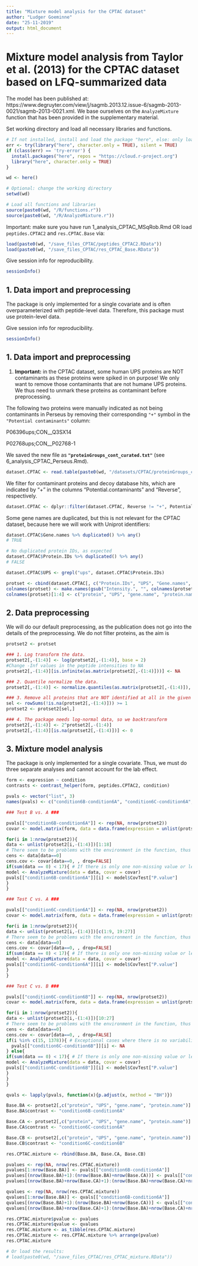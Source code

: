 ```yaml
---
title: "Mixture model analysis for the CPTAC dataset"
author: "Ludger Goeminne"
date: "25-11-2019"
output: html_document
---
```


# Mixture model analysis from Taylor et al. (2013) for the CPTAC dataset based on LFQ-summarized data

The model has been published at: https://www.degruyter.com/view/j/sagmb.2013.12.issue-6/sagmb-2013-0021/sagmb-2013-0021.xml.
We base ourselves on the `AnalyzeMixture` function that has been provided in the supplementary material.

Set working directory and load all necessary libraries and functions.

```r
# If not installed, install and load the package "here", else: only load the package.
err <- try(library("here", character.only = TRUE), silent = TRUE)
if (class(err) == 'try-error') {
  install.packages("here", repos = "https://cloud.r-project.org")
  library("here", character.only = TRUE)
}

wd <- here()

# Optional: change the working directory
setwd(wd)

# Load all functions and libraries
source(paste0(wd, "/R/functions.r"))
source(paste0(wd, "/R/AnalyzeMixture.r"))
```

Important: make sure you have run 1_analysis_CPTAC_MSqRob.Rmd OR load `peptides.CPTAC2` and `res.CPTAC.Base` via:

```r
load(paste0(wd, "/save_files_CPTAC/peptides_CPTAC2.RData"))
load(paste0(wd, "/save_files_CPTAC/res_CPTAC_Base.RData"))
```

Give session info for reproducibility.

```r
sessionInfo()
```

## 1. Data import and preprocessing

The package is only implemented for a single covariate and is often overparameterized with peptide-level data. Therefore, this package must use protein-level data.

Give session info for reproducibility.

```r
sessionInfo()
```

## 1. Data import and preprocessing

1. **Important:** in the CPTAC dataset, some human UPS proteins are NOT contaminants as these proteins were spiked in on purpose! We only want to remove those contaminants that are not humane UPS proteins. We thus need to unmark these proteins as contaminant before preprocessing.

The following two proteins were manually indicated as not being contaminants in Perseus by removing their corresponding `"+"` symbol in the `"Potential contaminants"` column:

P06396ups;CON__Q3SX14

P02768ups;CON__P02768-1

We saved the new file as **`"proteinGroups_cont_curated.txt"`** (see 6_analysis_CPTAC_Perseus.Rmd).

```r
dataset.CPTAC <- read.table(paste0(wd, "/datasets/CPTAC/proteinGroups_cont_curated.txt"), sep="\t", quote="", comment.char = "", header=TRUE)
```

We filter for contaminant proteins and decoy database hits, which are indicated by "+" in the columns "Potential.contaminants" and "Reverse", respectively. 

```r
dataset.CPTAC <- dplyr::filter(dataset.CPTAC, Reverse != "+", Potential.contaminant != "+", Only.identified.by.site != "+")
```

Some gene names are duplicated, but this is not relevant for the CPTAC dataset, because here we will work with Uniprot identifiers:

```r
dataset.CPTAC$Gene.names %>% duplicated() %>% any()
# TRUE

# No duplicated protein IDs, as expected
dataset.CPTAC$Protein.IDs %>% duplicated() %>% any()
# FALSE

dataset.CPTAC$UPS <- grepl("ups", dataset.CPTAC$Protein.IDs)

protset <- cbind(dataset.CPTAC[, c("Protein.IDs", "UPS", "Gene.names", "Protein.names")], dataset.CPTAC[, grepl("Intensity.", colnames(dataset.CPTAC))])
colnames(protset) <- make.names(gsub("Intensity.", "", colnames(protset)))
colnames(protset)[1:4] <- c("protein", "UPS", "gene.name", "protein.name")

```

## 2. Data preprocessing

We will do our default preprocessing, as the publication does not go into the details of the preprocessing. We do not filter proteins, as the aim is

```r
protset2 <- protset

### 1. Log transform the data.
protset2[,-(1:4)] <- log(protset2[,-(1:4)], base = 2)
#Change -Inf values in the peptide intensities to NA
protset2[,-(1:4)][is.infinite(as.matrix(protset2[,-(1:4)]))] <- NA

### 2. Quantile normalize the data.
protset2[,-(1:4)] <- normalize.quantiles(as.matrix(protset2[,-(1:4)]), "quantiles")

### 3. Remove all proteins that are NOT identified at all in the given conditions.
sel <- rowSums(!is.na(protset2[,-(1:4)])) >= 1
protset2 <- protset2[sel,]

### 4. The package needs log-normal data, so we backtransform
protset2[,-(1:4)] <- 2^protset2[,-(1:4)]
protset2[,-(1:4)][is.na(protset2[,-(1:4)])] <- 0
```

## 3. Mixture model analysis

The package is only implemented for a single covariate. Thus, we must do three separate analyses and cannot account for the lab effect.

```r
form <- expression ~ condition
contrasts <- contrast_helper(form, peptides.CPTAC2, condition)

pvals <- vector("list", 3)
names(pvals) <- c("condition6B-condition6A", "condition6C-condition6A", "condition6C-condition6B")

### Test B vs. A ###

pvals[["condition6B-condition6A"]] <- rep(NA, nrow(protset2))
covar <- model.matrix(form, data = data.frame(expression = unlist(protset2[1,-(1:4)]), pData(peptides.CPTAC2)))[1:18, "condition6B", drop=FALSE]

for(i in 1:nrow(protset2)){
data <- unlist(protset2[i,-(1:4)])[1:18]
# There seem to be problems with the environment in the function, thus define cens and cens.cov outside of the function.
cens <- data[data==0]
cens.cov <- covar[data==0, , drop=FALSE]
if(sum(data == 0) < 17){ # If there is only one non-missing value or less, the package throws an error
model <- AnalyzeMixture(data = data, covar = covar)
pvals[["condition6B-condition6A"]][i] <- model$CovTest["P.value"]
}
}

### Test C vs. A ###

pvals[["condition6C-condition6A"]] <- rep(NA, nrow(protset2))
covar <- model.matrix(form, data = data.frame(expression = unlist(protset2[1,-(1:4)]), pData(peptides.CPTAC2)))[c(1:9, 19:27), "condition6C", drop=FALSE]

for(i in 1:nrow(protset2)){
data <- unlist(protset2[i,-(1:4)])[c(1:9, 19:27)]
# There seem to be problems with the environment in the function, thus define cens and cens.cov outside of the function.
cens <- data[data==0]
cens.cov <- covar[data==0, , drop=FALSE]
if(sum(data == 0) < 17){ # If there is only one non-missing value or less, the package throws an error
model <- AnalyzeMixture(data = data, covar = covar)
pvals[["condition6C-condition6A"]][i] <- model$CovTest["P.value"]
}
}

### Test C vs. B ###

pvals[["condition6C-condition6B"]] <- rep(NA, nrow(protset2))
covar <- model.matrix(form, data = data.frame(expression = unlist(protset2[1,-(1:4)]), pData(peptides.CPTAC2)))[10:27, "condition6C", drop=FALSE]

for(i in 1:nrow(protset2)){
data <- unlist(protset2[i,-(1:4)])[10:27]
# There seem to be problems with the environment in the function, thus define cens and cens.cov outside of the function.
cens <- data[data==0]
cens.cov <- covar[data==0, , drop=FALSE]
if(i %in% c(15, 1378)){ # Exceptional cases where there is no variability due to quantile normalization
  pvals[["condition6C-condition6B"]][i] <- NA
} else{
if(sum(data == 0) < 17){ # If there is only one non-missing value or less, the package throws an error
model <- AnalyzeMixture(data = data, covar = covar)
pvals[["condition6C-condition6B"]][i] <- model$CovTest["P.value"]
}
}
}

qvals <- lapply(pvals, function(x){p.adjust(x, method = "BH")})

Base.BA <- protset2[,c("protein", "UPS", "gene.name", "protein.name")]
Base.BA$contrast <- "condition6B-condition6A"

Base.CA <- protset2[,c("protein", "UPS", "gene.name", "protein.name")]
Base.CA$contrast <- "condition6C-condition6A"

Base.CB <- protset2[,c("protein", "UPS", "gene.name", "protein.name")]
Base.CB$contrast <- "condition6C-condition6B"

res.CPTAC.mixture <- rbind(Base.BA, Base.CA, Base.CB)

pvalues <- rep(NA, nrow(res.CPTAC.mixture))
pvalues[1:nrow(Base.BA)] <- pvals[["condition6B-condition6A"]]
pvalues[(nrow(Base.BA)+1):(nrow(Base.BA)+nrow(Base.CA))] <- pvals[["condition6C-condition6A"]]
pvalues[(nrow(Base.BA)+nrow(Base.CA)+1):(nrow(Base.BA)+nrow(Base.CA)+nrow(Base.CB))] <- pvals[["condition6C-condition6B"]]

qvalues <- rep(NA, nrow(res.CPTAC.mixture))
qvalues[1:nrow(Base.BA)] <- qvals[["condition6B-condition6A"]]
qvalues[(nrow(Base.BA)+1):(nrow(Base.BA)+nrow(Base.CA))] <- qvals[["condition6C-condition6A"]]
qvalues[(nrow(Base.BA)+nrow(Base.CA)+1):(nrow(Base.BA)+nrow(Base.CA)+nrow(Base.CB))] <- qvals[["condition6C-condition6B"]]

res.CPTAC.mixture$pvalue <- pvalues
res.CPTAC.mixture$qvalue <- qvalues
res.CPTAC.mixture <- as_tibble(res.CPTAC.mixture)
res.CPTAC.mixture <- res.CPTAC.mixture %>% arrange(pvalue)
res.CPTAC.mixture

# Or load the results:
# load(paste0(wd, "/save_files_CPTAC/res_CPTAC_mixture.RData"))
```
